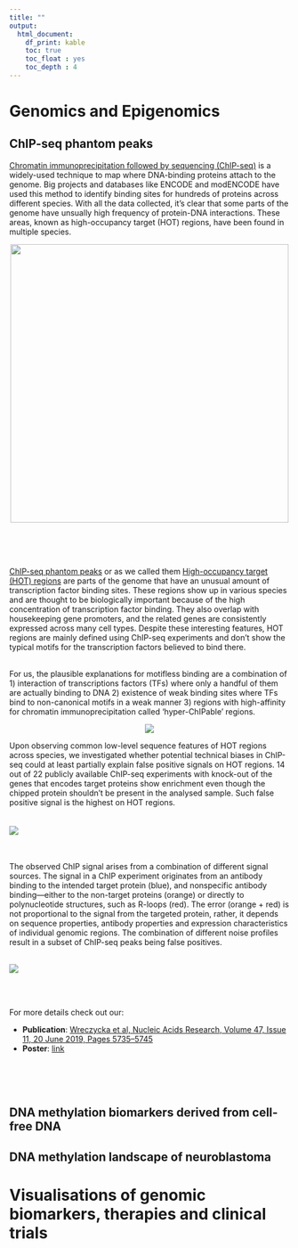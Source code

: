 ```yaml
---
title: ""
output:
  html_document:
    df_print: kable
    toc: true
    toc_float : yes
    toc_depth : 4
---
```


# Genomics and Epigenomics

## ChIP-seq phantom peaks


[Chromatin immunoprecipitation followed by sequencing (ChIP-seq)](https://doi.org/10.1038/nmeth.f.247) is a widely-used technique to map where
DNA-binding proteins attach to the genome. Big projects and databases like ENCODE and modENCODE have used this method
to identify binding sites for hundreds of proteins across different species. With all the data collected,
 it’s clear that some parts of the genome have unsually high frequency of protein-DNA interactions.
 These areas, known as high-occupancy target (HOT) regions, have been found in multiple species.
<br>
<p style="text-align:center;">
  <img src="image/HOTregions0.png" height="500px" width="500">
 </p>
<br>
<br>
<br>

[ChIP-seq phantom peaks](https://pmc.ncbi.nlm.nih.gov/articles/PMC4538825/) or as we called them
[High-occupancy target (HOT) regions](https://academic.oup.com/nar/article/47/11/5735/5494779) are parts of the genome that have an unusual amount of
transcription factor binding sites. These regions show up in various species and are thought to be biologically important because of the
high concentration of transcription factor binding. They also overlap with housekeeping gene promoters, and the related genes are
consistently expressed across many cell types. Despite these interesting features, HOT regions are mainly defined using ChIP-seq
experiments and don't show the typical motifs for the transcription factors believed to bind there.
<br>
<br>

For us, the plausible explanations for motifless binding are a combination of 1) interaction of transcriptions factors (TFs) where only a handful
of them are actually binding to DNA 2) existence of weak binding sites where TFs bind to non-canonical motifs in a weak manner
3) regions with high-affinity for chromatin immunoprecipitation called ‘hyper-ChIPable’ regions.
<br>
<p style="text-align:center;">
  <img src="image/HOTregions01.png">
 </p>



Upon observing common low-level sequence features of HOT regions across species, we investigated whether potential technical biases in ChIP-seq could at least partially explain false positive signals on HOT regions.
14 out of 22 publicly available ChIP-seq experiments with knock-out of the genes that
encodes target proteins show enrichment even though the chipped protein shouldn't be
present in the analysed sample. Such false positive signal is the highest on HOT regions.
<br>
<br>
<br>
  <img src="image/HOTregions1.png">
<br>
<br>
<br>

The observed ChIP signal arises from a combination of different signal sources.
The signal in a ChIP experiment originates from an antibody binding to the intended target protein (blue),
and nonspecific antibody binding—either to the non-target proteins (orange) or directly to polynucleotide structures,
such as R-loops (red). The error (orange + red) is not proportional to the signal from the targeted protein, rather,
it depends on sequence properties, antibody properties and expression characteristics of individual genomic regions.
The combination of different noise profiles result in a subset of ChIP-seq peaks being false positives.

<br>
  <img src="image/HOTregions2.png" >
<br>

<br>
<br>

For more details check out our:

* <strong>Publication</strong>: [Wreczycka et al, Nucleic Acids Research, Volume 47, Issue 11, 20 June 2019, Pages 5735–5745](https://doi.org/10.1093/nar/gkz460)
* <strong>Poster</strong>: <a href="hotregions.html">link</a>

<br>
<br>
<br>

## DNA methylation biomarkers derived from cell-free DNA


## DNA methylation landscape of neuroblastoma


# Visualisations of genomic biomarkers, therapies and clinical trials

